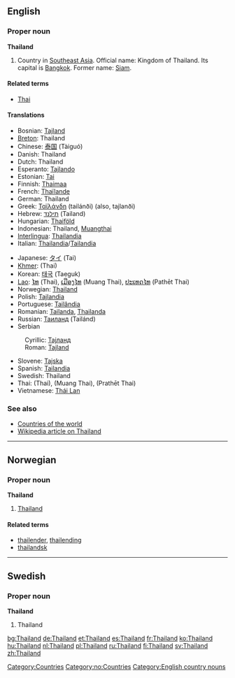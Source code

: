 ==English==

===Proper noun===
'''Thailand'''
# Country in [[Southeast Asia]]. Official name: Kingdom of Thailand. Its capital is [[Bangkok]]. Former name: [[Siam]].

====Related terms====
*[[Thai]]

====Translations====
{{top}}
*Bosnian: [[Tajland#Bosnian|Tajland]] {{m}}
*[[Breton]]: Thailand
*Chinese: [[泰国]] (Tàiguó)
*Danish: Thailand
*Dutch: Thailand
*Esperanto: [[Tajlando]]
*Estonian: [[Tai]]
*Finnish: [[Thaimaa]]
*French: [[Thaïlande]] {{f}}
*German: Thailand {{n}}
*Greek: [[Ταϊλάνδη]] (tailánði) (also, tajlanði) {{f}}
*Hebrew: [[תילנד]] (Tailand)
*Hungarian: [[Thaiföld]]
*Indonesian: Thailand, [[Muangthai]]
*[[Interlingua]]: [[Thailandia]]
*Italian: [[Thailandia]]/[[Tailandia]] {{f}}
{{mid}}
*Japanese: [[タイ]] (Tai)
*[[Khmer]]: {{KMchar|[[ថៃ]]}} (Thai)
*Korean: [[태국]] (Taeguk)
*[[Lao]]: [[ໄທ]] (Thai), [[ເມືອງໄທ]] (Muang Thai), [[ປະເທດໄທ]] (Pathēt Thai)
*Norwegian: [[#Norwegian|Thailand]]
*Polish: [[Tajlandia]]
*Portuguese: [[Tailândia]]
*Romanian: [[Tailanda]], [[Thailanda]] {{f}}
*Russian: [[Таиланд]] (Tailánd) {{m}}
*Serbian
:Cyrillic: [[Тајланд#Serbian|Тајланд]] {{m}}
:Roman: [[Tajland#Serbian|Tajland]] {{m}}
*Slovene: [[Tajska]] {{f}}
*Spanish: [[Tailandia]]
*Swedish: Thailand
*Thai: {{THchar|[[ไทย]]}} (Thai), {{THchar|[[เมืองไทย]]}} (Muang Thai), {{THchar|[[ประเทศไทย]]}} (Prathēt Thai)
*Vietnamese: [[Thái Lan]]
{{bottom}}

===See also===
*[[Countries of the world]]
*[[w:Thailand|Wikipedia article on Thailand]]
[[Category:Countries]]


----

==Norwegian==
===Proper noun===
[[Category:no:Countries]]
'''Thailand'''
#[[#English|Thailand]]
====Related terms====
*[[thailender]], [[thailending]]
*[[thailandsk]]

----
==Swedish==
===Proper noun===
'''Thailand'''
# Thailand

[[Category:English country nouns]]

[[bg:Thailand]]
[[de:Thailand]]
[[et:Thailand]]
[[es:Thailand]]
[[fr:Thailand]]
[[ko:Thailand]]
[[hu:Thailand]]
[[nl:Thailand]]
[[pl:Thailand]]
[[ru:Thailand]]
[[fi:Thailand]]
[[sv:Thailand]]
[[zh:Thailand]]